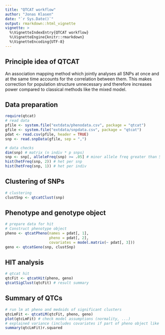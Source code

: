 ```yaml
---
title: "QTCAT workflow"
author: "Jonas Klasen"
date: "`r Sys.Date()`"
output: rmarkdown::html_vignette
vignette: >
  %\VignetteIndexEntry{QTCAT workflow}
  %\VignetteEngine{knitr::rmarkdown}
  %\VignetteEncoding{UTF-8}
---
```


## Principle idea of QTCAT
An association mapping method which jointly analyses all SNPs at once and at 
the same time accounts for the correlation between them. This makes correction 
for population structure unnecessary and therefore increases power compared to 
classical methods like the mixed model.

## Data preparation 
```R
require(qtcat)
# read data
pfile <- system.file("extdata/phenodata.csv", package = "qtcat")
gfile <- system.file("extdata/snpdata.csv", package = "qtcat")
pdat <- read.csv(pfile, header = TRUE)
snp <- read.snpData(gfile, sep = ",")

```

```R
# data checks
dim(snp) # matrix (n indiv * p snps)
snp <- snp[, alleleFreq(snp) >= .05] # minor allele freq greater than 5%
hist(hetFreq(snp, 2)) # het per snp
hist(hetFreq(snp, 1)) # het per indiv

```

## Clustering of SNPs
```R
# clustering
clustSnp <- qtcatClust(snp)

```

## Phenotype and genotype object
```R
# prepare data for hit
# Construct phenotype object
pheno <- qtcatPheno(names = pdat[, 1],
                    pheno = pdat[, 2],
                    covariates = model.matrix(~ pdat[, 3]))
geno <- qtcatGeno(snp, clustSnp)

```

## HIT analysis
```R
# qtcat hit
qtcFit <- qtcatHit(pheno, geno)
qtcatSigClust(qtcFit) # result summary

```

## Summary of QTCs
```R
# run lm at pheno and medoids of significant clusters
qtcLmFit <- qtcatLM(qtcFit, pheno, geno)
plot(qtcLmFit) # check model assumptions (normality, ...)
# explained variance (includes covariates if part of pheno object like in this case)
summary(qtcLmFit)r.squared 

```
